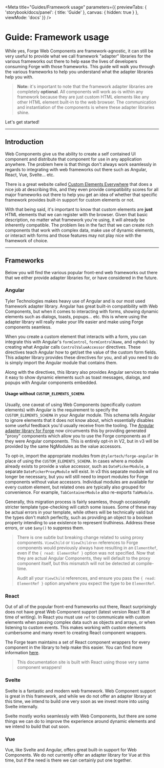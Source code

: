 
<Meta title="Guides/Framework usage" parameters={{
  previewTabs: {
    'storybook/docs/panel': { title: 'Guide' },
    canvas: { hidden: true }
  },
  viewMode: 'docs'
}} />

<PageSection>

# Guide: Framework usage

While yes, Forge Web Components are framework-agnostic, it can still be very useful to provide what we call framework "adapter" libraries for the various frameworks
out there to help ease the lives of developers consuming Forge with those frameworks. This guide will walk you through the various frameworks to help you understand
what the adapter libraries help you with.

> **Note:** it's important to note that the framework adapter libraries are completely **optional**. All components will work as-is within any framework because they
> are just custom HTML elements like any other HTML element built-in to the web browser. The communication and instantiation of the components is where these adapter
> libraries shine.

Let's get started!

</PageSection>

---

<PageSection>

## Introduction

Web Components give us the ability to create a self contained UI component and distribute that component for use in any application anywhere. The problem here is that
things don't always work seamlessly in regards to integrating with web frameworks out there such as Angular, React, Vue, Svelte... etc.

There is a great website called [Custom Elements Everywhere](https://custom-elements-everywhere.com/) that does a nice job at describing this, and they even provide
compatibility scores for all major frameworks out there to help you get an idea of whether that specific framework provides built-in support for custom elements or not.

With that being said, it's important to know that custom elements are **just** HTML elements that we can register with the browser. Given that basic description, no matter
what framework you're using, it will already be inherently compatible. The problem lies in the fact that we can create rich components that work with complex data,
make use of dynamic elements, or interact with forms and those features may not play nice with the framework of choice.

</PageSection>

--- 

<PageSection>

## Frameworks

Below you will find the various popular front-end web frameworks out there that we either provide adapter libraries for, or have considered in the future.

### Angular

Tyler Technologies makes heavy use of Angular and is our most used framework adapter library. Angular has great built-in compatibility with Web Components,
but when it comes to interacting with forms, showing dynamic elements such as dialogs, toasts, popups... etc. this is where using the adapter library will really make
your life easier and make using Forge components seamless.

When you create a custom element that interacts with a form, you can integrate this with Angular's `formControl`, `formControlName`, and `ngModel` by creating what
Angular calls `ControlValueAccessor` directives. These directives teach Angular how to get/set the value of the custom form fields. This adapter library provides these
directives for you, and all you need to do is simply import the Angular module that contains them.

Along with the directives, this library also provides Angular services to make it easy to show dynamic elements such as toast messages, dialogs, and popups with Angular
components embedded.

#### **Usage without `CUSTOM_ELEMENTS_SCHEMA`**

Usually, one caveat of using Web Components (specifically custom elements) with Angular is the requirement to specify the `CUSTOM_ELEMENTS_SCHEMA` in your Angular module. This
schema tells Angular to ignore elements that it does not know about, which essentially disables some useful feedback you'd usually receive from the tooling. 
The [Angular adapter library for Forge](https://github.com/tyler-technologies-oss/forge-angular) now circumvents this by providing generated "proxy" components
which allow you to use the Forge components as if they were Angular components.  This is entirely opt-in in V2, but in v3 will be provided by the same NgModules as the value accessors.

To opt-in, import the appropriate modules from `@tylertech/forge-angular` in place of using the `CUSTOM_ELEMENTS_SCHEMA`.
In cases where a module already exists to provide a value accessor, such as `DatePickerModule`, a separate `DatePickerProxyModule` will exist.
In v3 this separate module will no longer be necessary, but you will still need to import modules for Forge components without value accessors.
Individual modules are available for every custom element, but related ones are typically also grouped for convenience.
For example, `TabContainerModule` also re-exports `TabModule`.

Generally, this migration process is fairly seamless, though occasionally stricter template type-checking will catch some issues.  Some of these may be
actual errors in your template, while others will be technically valid but the types don't match perfectly, such as providing an object to a boolean property
intending to use existence to represent truthiness.  Address these errors, or use `$any()` to suppress them.

> There is one subtle but breaking change related to using proxy components.  `ViewChild` or `ViewChildren` references to Forge components
> would previously always have resulting in an `ElementRef`, even if the `{ read: ElementRef }` option was not specified.  Now that they are
> actual Angular Components, they will default to the proxy component itself, but this mismatch will not be detected at compile-time.
>
> Audit all your `ViewChild` references, and ensure you pass the `{ read: ElementRef }` option anywhere you expect the type to be `ElementRef`.

### React

Out of all of the popular front-end frameworks out there, React surprisingly does not have great Web Component support (latest version React 18 at time of writing).
In React you must use `ref` to communicate with custom elements when passing complex data such as objects and arrays, or when listening to custom events. This makes
working with custom elements cumbersome and many revert to creating React component wrappers.

The Forge team maintains a set of React component wrappers for every component in the library to help make this easier. You can find more information [here](https://github.com/tyler-technologies-oss/forge-react).

> This documentation site is built with React using those very same component wrappers!

### Svelte

Svelte is a fantastic and modern web framework. Web Component support is great in this framework, and while we do not offer an adapter library at this time, we intend
to build one very soon as we invest more into using Svelte internally.

Svelte mostly works seamlessly with Web Components, but there are some things we can do to improve the experience around dynamic elements and we intend to build that out soon.

### Vue

Vue, like Svelte and Angular, offers great built-in support for Web Components. We do not currently offer an adapter library for Vue at this time, but if the need is there
we can certainly put one together.

</PageSection>

